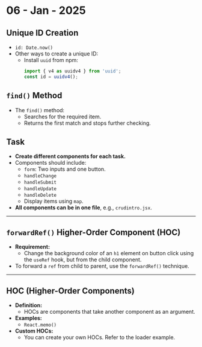 # 06 - Jan - 2025

## Unique ID Creation

- `id: Date.now()`
- Other ways to create a unique ID:
  - Install `uuid` from npm:
    ```javascript
    import { v4 as uuidv4 } from 'uuid';
    const id = uuidv4();
    ```

## `find()` Method

- The `find()` method:
  - Searches for the required item.
  - Returns the first match and stops further checking.

## Task

- **Create different components for each task.**
- Components should include:
  - `form`: Two inputs and one button.
  - `handleChange`
  - `handleSubmit`
  - `handleUpdate`
  - `handleDelete`
  - Display items using `map`.
- **All components can be in one file**, e.g., `crudintro.jsx`.

---

## `forwardRef()` Higher-Order Component (HOC)

- **Requirement:**
  - Change the background color of an `h1` element on button click using the `useRef` hook, but from the child component.
- To forward a `ref` from child to parent, use the `forwardRef()` technique.

---

## HOC (Higher-Order Components)

- **Definition:**
  - HOCs are components that take another component as an argument.
- **Examples:**
  - `React.memo()`
- **Custom HOCs:**
  - You can create your own HOCs. Refer to the loader example.
